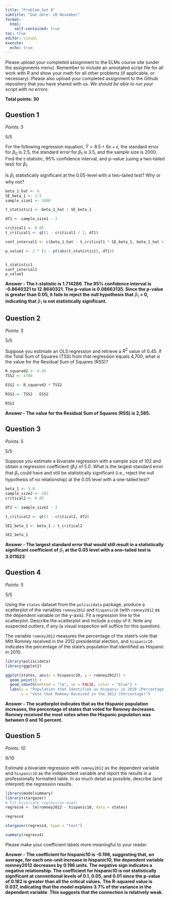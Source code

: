 ```yaml
---
title: "Problem Set 8"
subtitle: "Due date: 20 November"
format: 
  html:
    self-contained: true
toc: true
editor: visual
execute: 
  echo: true
---
```


Please upload your completed assignment to the ELMs course site (under the assignments menu). Remember to include an annotated script file for all work with R and show your math for all other problems (if applicable, or necessary). Please also upload your completed assignment to the Github repository that you have shared with us. *We should be able to run your script with no errors.*

**Total points: 30**

## Question 1

*Points: 5*

::: {.callout-tip}
5/5
:::

For the following regression equation, $\hat{Y} = 8.5 + 6x + \epsilon$, the standard error for $\beta_0$ is 2.5, the standard error for $\beta_1$ is 3.5, and the sample size is 2000. Find the t-statistic, 95% confidence interval, and p-value (using a two-tailed test) for $\beta_1$.

Is $\beta_1$ statistically significant at the 0.05-level with a two-tailed test? Why or why not?

```r
beta_1_hat <- 6
SE_beta_1 <- 3.5
sample_size1 <- 2000

t_statistic1 <- beta_1_hat / SE_beta_1

df1 <- sample_size1 - 2

critical1 <- 0.05
t_critical1 <- qt(1 - critical1 / 2, df1)

conf_interval1 <- c(beta_1_hat - t_critical1 * SE_beta_1, beta_1_hat + t_critical1 * SE_beta_1)

p_value1 <- 2 * (1 - pt(abs(t_statistic1), df1))


t_statistic1
conf_interval1
p_value1

```

**Answer - The t-statistic is 1.714286. The 95% confidence interval is -0.8640321 to 12.8640321. The p-value is 0.08663135. Since the p-value is greater than 0.05, it fails to reject the null hypothesis that** $\beta_1$ **= 0, indicating that** $\beta_1$ **is not statistically significant.**

## Question 2

*Points: 5*

::: {.callout-tip}
5/5
:::

Suppose you estimate an OLS regression and retrieve a $R^2$ value of 0.45. If the Total Sum of Squares (TSS) from that regression equals 4,700, what is the value for the Residual Sum of Squares (RSS)?

```r
R_squared2 <- 0.45
TSS2 <- 4700

ESS2 <- R_squared2 * TSS2

RSS2 <- TSS2 - ESS2

RSS2

```

**Answer - The value for the Residual Sum of Squares (RSS) is 2,585.**

## Question 3

*Points: 5*

::: {.callout-tip}
5/5
:::

Suppose you estimate a bivariate regression with a sample size of 102 and obtain a regression coefficient ($\beta_1$) of 5.0. What is the largest standard error that $\beta_1$ could have and still be statistically significant (i.e., reject the null hypothesis of no relationship) at the 0.05 level with a one-tailed test?

```r
beta_1 <- 5.0
sample_size2 <- 102
critical2 <- 0.05

df2 <- sample_size2 - 2

t_critical2 <- qt(1 - critical2, df2)

SE2_beta_1 <- beta_1 / t_critical2

SE2_beta_1
```

**Answer - The largest standard error that would still result in a statistically significant coefficient of** $\beta_1$ **at the 0.05 level with a one-tailed test is 3.011623**

## Question 4

*Points: 5*

::: {.callout-tip}
5/5
:::

Using the `states` dataset from the `poliscidata` package, produce a scatterplot of the variables `romney2012` and `hispanic10` (with `romney2012` as the dependent variable on the y-axis). Fit a regression line to the scatterplot. Describe the scatterplot and include a copy of it. Note any suspected outliers, if any (a visual inspection will suffice for this question).

::: callout-note
The variable `romney2012` measures the percentage of the state's vote that Mitt Romney received in the 2012 presidential election, and `hispanic10` indicates the percentage of the state's population that identified as Hispanic in 2010.
:::

```r
library(poliscidata)
library(ggplot2)

ggplot(states, aes(x = hispanic10, y = romney2012)) +
  geom_point() +            
  geom_smooth(method = "lm", se = FALSE, color = "blue") + 
  labs(x = "Population that Identified as Hispanic in 2010 (Percentage)",
       y = "Vote that Romney Received in the 2012 (Percentage)")

```

**Answer - The scattorplot indicates that as the Hispanic population increases, the percentage of states that voted for Romney decreases. Romney received the most votes when the Hispanic population was between 0 and 10 percent.**

## Question 5

*Points: 10*

::: {.callout-tip}
9/10
:::

Estimate a bivariate regression with `romney2012` as the dependent variable and `hispanic10` as the independent variable and report the results in a professionally formatted table. In as much detail as possible, describe (and interpret) the regression results.

```r
library(modelsummary)
library(stargazer)
# Fit bivariate regression model
regress4 <- lm(romney2012 ~ hispanic10, data = states)

regress4

stargazer(regress4, type = "text")

summary(regress4)
```

::: {.callout-tip}
Please make your coefficient labels more meaningful to your reader. 
:::

**Answer -** **The coefficient for hispanic10 is -0.196, suggesting that, on average, for each one-unit increase in hispanic10, the dependent variable romney2012 decreases by 0.196 units. The negative sign indicates a negative relationship. The coefficient for hispanic10 is not statistically significant at conventional levels of 0.1, 0.05, and 0.01 since the p-value of 0.182 is greater than all the critical values.** **The R-squared value is 0.037, indicating that the model explains 3.7% of the variance in the dependent variable. This suggests that the connection is relatively weak.**
